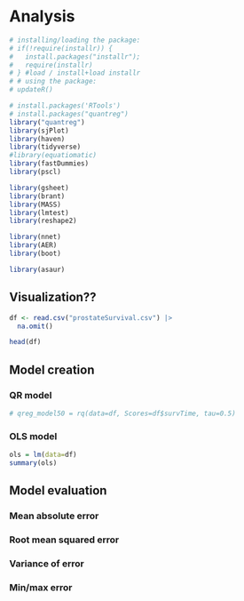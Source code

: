 # Analysis
```r
# installing/loading the package:
# if(!require(installr)) {
#   install.packages("installr"); 
#   require(installr)
# } #load / install+load installr
# # using the package:
# updateR()

# install.packages('RTools')
# install.packages("quantreg")
library("quantreg")
library(sjPlot)
library(haven)
library(tidyverse)
#library(equatiomatic)
library(fastDummies)
library(pscl)

library(gsheet)
library(brant)
library(MASS)
library(lmtest)
library(reshape2)

library(nnet)
library(AER)
library(boot)

library(asaur)

```
## Visualization??

```r
df <- read.csv("prostateSurvival.csv") |>
  na.omit()

head(df)
```

## Model creation

### QR model

```r
# qreg_model50 = rq(data=df, Scores=df$survTime, tau=0.5)
```

### OLS model

```r
ols = lm(data=df)
summary(ols)
```

## Model evaluation

### Mean absolute error

### Root mean squared error

### Variance of error

### Min/max error
